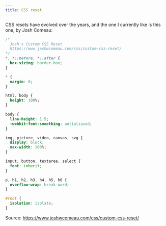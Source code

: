 ```yaml
---
title: CSS reset
---
```


CSS resets have evolved over the years, and the one I currently like is this one, by Josh Comeau:

```css
/*
  Josh's Custom CSS Reset
  https://www.joshwcomeau.com/css/custom-css-reset/
*/
*, *::before, *::after {
  box-sizing: border-box;
}

* {
  margin: 0;
}

html, body {
  height: 100%;
}

body {
  line-height: 1.5;
  -webkit-font-smoothing: antialiased;
}

img, picture, video, canvas, svg {
  display: block;
  max-width: 100%;
}

input, button, textarea, select {
  font: inherit;
}

p, h1, h2, h3, h4, h5, h6 {
  overflow-wrap: break-word;
}

#root {
  isolation: isolate;
}
```

Source: https://www.joshwcomeau.com/css/custom-css-reset/
